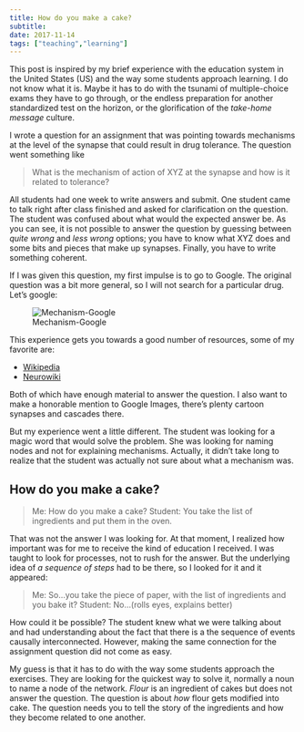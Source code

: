 ```yaml
---
title: How do you make a cake?
subtitle: 
date: 2017-11-14
tags: ["teaching","learning"]
---
```


This post is inspired by my brief experience with the education system in the United States (US) and the way some students approach learning. I do not know what it is. Maybe it has to do with the tsunami of multiple-choice exams they have to go through, or the endless preparation for another standardized test on the horizon, or the glorification of the *take-home message* culture.  

I wrote a question for an assignment that was pointing towards mechanisms at the level of the synapse that could result in drug tolerance. The question went something like 

> What is the mechanism of action of XYZ at the synapse and how is it related to tolerance?

All students had one week to write answers and submit. One student came to talk right after class finished and asked for clarification on the question. The student was confused about what would the expected answer be. As you can see, it is not possible to answer the question by guessing between *quite wrong* and *less wrong* options; you have to know what XYZ does and some bits and pieces that make up synapses. Finally, you have to write something coherent.   

If I was given this question, my first impulse is to go to Google. The original question was a bit more general, so I will not search for a particular drug. Let's google:

![Mechanism-Google](/img/Google_Tolerance_Mechanisms.JPG)


This experience gets you towards a good number of resources, some of my favorite are:

* [Wikipedia](https://en.wikipedia.org/wiki/Drug_tolerance)
* [Neurowiki](http://neurowiki2013.wikidot.com/individual:tolerance)

Both of which have enough material to answer the question. I also want to make a honorable mention to Google Images, there's plenty cartoon synapses and cascades there.  

But my experience went a little different. The student was looking for a magic word that would solve the problem. She was looking for naming nodes and not for explaining mechanisms. Actually, it didn't take long to realize that the student was actually not sure about what a mechanism was.


## How do you make a cake?

> Me: How do you make a cake?
> Student: You take the list of ingredients and put them in the oven.

That was not the answer I was looking for. At that moment, I realized how important was for me to receive the kind of education I received. I was taught to look for processes, not to rush for the answer. But the underlying idea of *a sequence of steps* had to be there, so I looked for it and it appeared:

> Me: So...you take the piece of paper, with the list of ingredients and you bake it?
> Student: No...(rolls eyes, explains better)

How could it be possible? The student knew what we were talking about and had understanding about the fact that there is a the sequence of events causally interconnected. However, making the same connection for the assignment question did not come as easy.  

My guess is that it has to do with the way some students approach the exercises. They are looking for the quickest way to solve it, normally a noun to name a node of the network. *Flour* is an ingredient of cakes but does not answer the question. The question is about *how* flour gets modified into cake. The question needs you to tell the story of the ingredients and how they become related to one another.  


